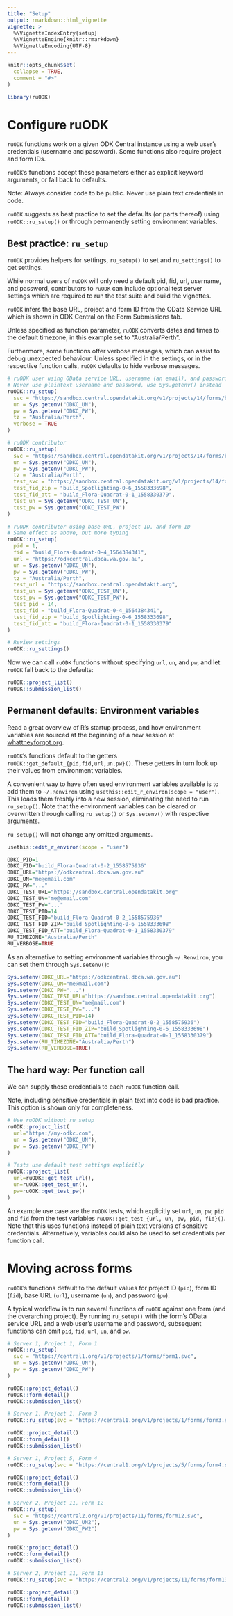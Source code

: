 ```yaml
---
title: "Setup"
output: rmarkdown::html_vignette
vignette: >
  %\VignetteIndexEntry{setup}
  %\VignetteEngine{knitr::rmarkdown}
  %\VignetteEncoding{UTF-8}  
---
```


```r
knitr::opts_chunk$set(
  collapse = TRUE,
  comment = "#>"
)
```

```r
library(ruODK)
```

# Configure ruODK
`ruODK` functions work on a given ODK Central instance using a web user's 
credentials (username and password). Some functions also require project and
form IDs.

`ruODK`'s functions accept these parameters either as explicit keyword arguments,
or fall back to defaults.

Note: Always consider code to be public. Never use plain text credentials in code.

`ruODK` suggests as best practice to set the defaults (or parts thereof) using 
`ruODK::ru_setup()` or through permanently setting environment variables.

## Best practice: `ru_setup`
`ruODK` provides helpers for settings, `ru_setup()` to set and `ru_settings()` 
to get settings.

While normal users of `ruODK` will only need a default pid, fid, url, username, 
and password, contributors to `ruODK` can include optional test server settings
which are required to run the test suite and build the vignettes.

`ruODK` infers the base URL, project and form ID from the OData Service URL
which is shown in ODK Central on the Form Submissions tab.

Unless specified as function parameter, `ruODK` converts dates and times to the 
default timezone, in this example set to "Australia/Perth".

Furthermore, some functions offer verbose messages, which can assist to
debug unexpected behaviour. Unless specified in the settings, or in the 
respective function calls, `ruODK` defaults to hide verbose messages.

```r
# ruODK user using OData service URL, username (an email), and password
# Never use plaintext username and password, use Sys.getenv() instead
ruODK::ru_setup(
  svc = "https://sandbox.central.opendatakit.org/v1/projects/14/forms/build_Flora-Quadrat-0-4_1564384341.svc", 
  un = Sys.getenv("ODKC_UN"), 
  pw = Sys.getenv("ODKC_PW"),
  tz = "Australia/Perth",
  verbose = TRUE
)

# ruODK contributor
ruODK::ru_setup(
  svc = "https://sandbox.central.opendatakit.org/v1/projects/14/forms/build_Flora-Quadrat-0-4_1564384341.svc", 
  un = Sys.getenv("ODKC_UN"), 
  pw = Sys.getenv("ODKC_PW"),
  tz = "Australia/Perth",
  test_svc = "https://sandbox.central.opendatakit.org/v1/projects/14/forms/build_Flora-Quadrat-0-4_1564384341.svc", 
  test_fid_zip = "build_Spotlighting-0-6_1558333698",
  test_fid_att = "build_Flora-Quadrat-0-1_1558330379",
  test_un = Sys.getenv("ODKC_TEST_UN"), 
  test_pw = Sys.getenv("ODKC_TEST_PW")
)

# ruODK contributor using base URL, project ID, and form ID
# Same effect as above, but more typing
ruODK::ru_setup(
  pid = 1,
  fid = "build_Flora-Quadrat-0-4_1564384341",
  url = "https://odkcentral.dbca.wa.gov.au",
  un = Sys.getenv("ODKC_UN"), 
  pw = Sys.getenv("ODKC_PW"),
  tz = "Australia/Perth",
  test_url = "https://sandbox.central.opendatakit.org",
  test_un = Sys.getenv("ODKC_TEST_UN"), 
  test_pw = Sys.getenv("ODKC_TEST_PW"),
  test_pid = 14,
  test_fid = "build_Flora-Quadrat-0-4_1564384341",
  test_fid_zip = "build_Spotlighting-0-6_1558333698",
  test_fid_att = "build_Flora-Quadrat-0-1_1558330379"
)

# Review settings
ruODK::ru_settings()
```

Now we can call `ruODK` functions without specifying `url`, `un`, and `pw`, 
and let `ruODK` fall back to the defaults:

```r
ruODK::project_list()
ruODK::submission_list()
```

## Permanent defaults: Environment variables
Read a great overview of R's startup process, and how environment variables
are sourced at the beginning of a new session at [whattheyforgot.org](https://whattheyforgot.org/r-startup.html).

`ruODK`'s functions default to the getters `ruODK::get_default_{pid,fid,url,un.pw}()`.
These getters in turn look up their values from environment variables.

A convenient way to have often used environment variables available is to add
them to `~/.Renviron` using `usethis::edit_r_environ(scope = "user")`.
This loads them freshly into a new session, eliminating the need to run 
`ru_setup()`. Note that the environment variables can be cleared or overwritten 
through calling `ru_setup()` or `Sys.setenv()` with respective arguments.

`ru_setup()` will not change any omitted arguments.

```r
usethis::edit_r_environ(scope = "user")
```


```r
ODKC_PID=1
ODKC_FID="build_Flora-Quadrat-0-2_1558575936"
ODKC_URL="https://odkcentral.dbca.wa.gov.au"
ODKC_UN="me@email.com"
ODKC_PW="..."
ODKC_TEST_URL="https://sandbox.central.opendatakit.org"
ODKC_TEST_UN="me@email.com"
ODKC_TEST_PW="..."
ODKC_TEST_PID=14
ODKC_TEST_FID="build_Flora-Quadrat-0-2_1558575936"
ODKC_TEST_FID_ZIP="build_Spotlighting-0-6_1558333698"
ODKC_TEST_FID_ATT="build_Flora-Quadrat-0-1_1558330379"
RU_TIMEZONE="Australia/Perth"
RU_VERBOSE=TRUE
```


As an alternative to setting environment variables through `~/.Renviron`, 
you can set them through `Sys.setenv()`:

```r
Sys.setenv(ODKC_URL="https://odkcentral.dbca.wa.gov.au")
Sys.setenv(ODKC_UN="me@mail.com")
Sys.setenv(ODKC_PW="...")
Sys.setenv(ODKC_TEST_URL="https://sandbox.central.opendatakit.org")
Sys.setenv(ODKC_TEST_UN="me@mail.com")
Sys.setenv(ODKC_TEST_PW="...")
Sys.setenv(ODKC_TEST_PID=14)
Sys.setenv(ODKC_TEST_FID="build_Flora-Quadrat-0-2_1558575936")
Sys.setenv(ODKC_TEST_FID_ZIP="build_Spotlighting-0-6_1558333698")
Sys.setenv(ODKC_TEST_FID_ATT="build_Flora-Quadrat-0-1_1558330379")
Sys.setenv(RU_TIMEZONE="Australia/Perth")
Sys.setenv(RU_VERBOSE=TRUE)
```


## The hard way: Per function call
We can supply those credentials to each `ruODK` function call.

Note, including sensitive credentials in plain text into code is bad practice.
This option is shown only for completeness.

```r
# Use ruODK without ru_setup
ruODK::project_list(
  url="https://my-odkc.com", 
  un = Sys.getenv("ODKC_UN"), 
  pw = Sys.getenv("ODKC_PW")
)

# Tests use default test settings explicitly
ruODK::project_list(
  url=ruODK::get_test_url(),
  un=ruODK::get_test_un(), 
  pw=ruODK::get_test_pw()
)
```

An example use case are the `ruODK` tests, which explicitly set `url`, `un`, 
`pw`, `pid` and `fid` from the test variables 
`ruODK::get_test_{url, un, pw, pid, fid}()`.
Note that this uses functions instead of plain text versions of sensitive 
credentials. Alternatively, variables could also be used to set credentials per
function call.


# Moving across forms
`ruODK`'s functions default to the default values for project ID (`pid`),
form ID (`fid`), base URL (`url`), username (`un`), and password (`pw`).

A typical workflow is to run several functions of `ruODK` against one form (and
the overarching project). By running `ru_setup()` with the form's OData service
URL and a web user's username and password, subsequent functions can omit
`pid`, `fid`, `url`, `un`, and `pw`.

```r
# Server 1, Project 1, Form 1
ruODK::ru_setup(
  svc = "https://central1.org/v1/projects/1/forms/form1.svc",
  un = Sys.getenv("ODKC_UN"), 
  pw = Sys.getenv("ODKC_PW")
)

ruODK::project_detail()
ruODK::form_detail()
ruODK::submission_list()

# Server 1, Project 1, Form 3
ruODK::ru_setup(svc = "https://central1.org/v1/projects/1/forms/form3.svc")

ruODK::project_detail()
ruODK::form_detail()
ruODK::submission_list()

# Server 1, Project 5, Form 4
ruODK::ru_setup(svc = "https://central1.org/v1/projects/5/forms/form4.svc")

ruODK::project_detail()
ruODK::form_detail()
ruODK::submission_list()

# Server 2, Project 11, Form 12
ruODK::ru_setup(
  svc = "https://central2.org/v1/projects/11/forms/form12.svc",
  un = Sys.getenv("ODKC_UN2"), 
  pw = Sys.getenv("ODKC_PW2")
)

ruODK::project_detail()
ruODK::form_detail()
ruODK::submission_list()

# Server 2, Project 11, Form 13
ruODK::ru_setup(svc = "https://central2.org/v1/projects/11/forms/form13.svc")

ruODK::project_detail()
ruODK::form_detail()
ruODK::submission_list()
```
